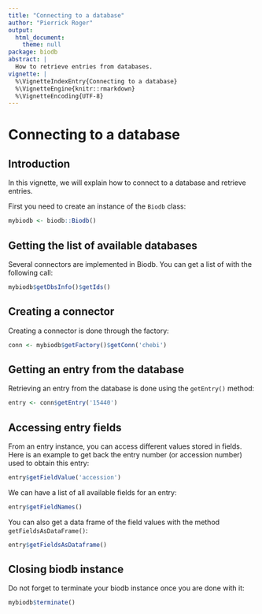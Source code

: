 ```yaml
---
title: "Connecting to a database"
author: "Pierrick Roger"
output:
  html_document:
    theme: null
package: biodb
abstract: |
  How to retrieve entries from databases.
vignette: |
  %\VignetteIndexEntry{Connecting to a database}
  %\VignetteEngine{knitr::rmarkdown}
  %\VignetteEncoding{UTF-8}
---
```


# Connecting to a database

## Introduction

In this vignette, we will explain how to connect to a database and retrieve entries.

First you need to create an instance of the `Biodb` class:
```r
mybiodb <- biodb::Biodb()
```

## Getting the list of available databases

Several connectors are implemented in Biodb. You can get a list of with the following call:
```r
mybiodb$getDbsInfo()$getIds()
```

## Creating a connector

Creating a connector is done through the factory:
```r
conn <- mybiodb$getFactory()$getConn('chebi')
```

## Getting an entry from the database

Retrieving an entry from the database is done using the `getEntry()` method:
```r
entry <- conn$getEntry('15440')
```

## Accessing entry fields

From an entry instance, you can access different values stored in fields. Here is an example to get back the entry number (or accession number) used to obtain this entry:
```r
entry$getFieldValue('accession')
```

We can have a list of all available fields for an entry:
```r
entry$getFieldNames()
```

You can also get a data frame of the field values with the method `getFieldsAsDataFrame()`:
```r
entry$getFieldsAsDataframe()
```

## Closing biodb instance

Do not forget to terminate your biodb instance once you are done with it:
```r
mybiodb$terminate()
```
